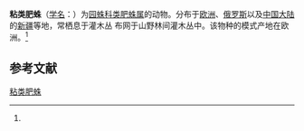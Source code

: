{{Speciesbox
| name = 粘类肥蛛
| status = 
| status_system = 
| image = 
| genus = Larinioides
| species = ixobola
| authority = (Thorell, 1873)<ref name='id13678'>{{cite web| url =http://www.bioinfo.cn/db05/BjdwSpecies.php?action=view&id=13678| title =粘类肥蛛| work =《中国动物物种编目数据库》| publisher =中国科学院微生物研究所| author =中国科学院动物研究所| accessdate =2009-04-28| deadurl =yes| archiveurl =https://web.archive.org/web/20131203122335/http://www.bioinfo.cn/db05/BjdwSpecies.php?action=view| archivedate =2013-12-03}}</ref>
}}

'''粘类肥蛛'''（[[学名|学名]]：{{lang|la|''Larinioides ixobola''}}）为[[园蛛科|园蛛科]][[类肥蛛属|类肥蛛属]]的动物。分布于[[欧洲|欧洲]]、[[俄罗斯|俄罗斯]]以及[[中国大陆|中国大陆]]的[[新疆|新疆]]等地，常栖息于灌木丛 布网于山野林间灌木丛中。该物种的模式产地在欧洲。<ref name='id13678'/>

== 参考文献 ==
{{reflist}}

{{Wikispecies|Larinioides ixobola}}

[[Category:类肥蛛属|粘类肥蛛]]


{{蜘蛛小作品}}